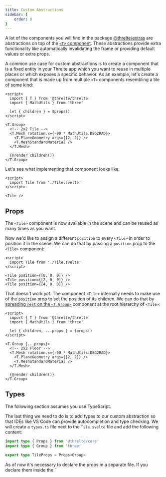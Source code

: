 ```yaml
---
title: Custom Abstractions
sidebar: {
	order: 0
}
---
```


A lot of the components you will find in the package
[@threlte/extras](/reference/extras/getting-started) are abstractions on
top of the [`<T>` component](/reference/core/t). These abstractions provide
extra functionality like automatically invalidating the frame or providing
default values or extra props.

A common use case for custom abstractions is to create a component that is a
fixed entity in your Threlte app which you want to reuse in multiple places or
which exposes a specific behavior. As an example, let's create a component that
is made up from multiple `<T>` components resembling a tile of some kind:

```svelte title="Tile.svelte"
<script>
  import { T } from '@threlte/threlte'
  import { MathUtils } from 'three'

  let { children } = $props()
</script>

<T.Group>
  <!-- 2x2 Tile -->
  <T.Mesh rotation.x={-90 * MathUtils.DEG2RAD}>
    <T.PlaneGeometry args={[2, 2]} />
    <T.MeshStandardMaterial />
  </T.Mesh>

  {@render children()}
</T.Group>
```

Let's see what implementing that component looks like:

```svelte title="Scene.svelte"
<script>
  import Tile from './Tile.svelte'
</script>

<Tile />
```

## Props

The `<Tile>` component is now available in the scene and can be reused as many
times as you want.

Now we'd like to assign a different `position` to every `<Tile>` in order to
position it in the scene. We can do that by passing a `position` prop to the
`<Tile>` component:

```svelte title="Scene.svelte"
<script>
  import Tile from './Tile.svelte'
</script>

<Tile position={[0, 0, 0]} />
<Tile position={[2, 0, 0]} />
<Tile position={[4, 0, 0]} />
```

That doesn't work _yet_. The component `<Tile>` internally needs to make use of
the `position` prop to set the position of its children. We can do that by
[spreading `rest` on the `<T.Group>`](https://svelte.dev/docs/svelte/$props#Rest-props)
component at the root hierarchy of `<Tile>`:

```svelte title="Tile.svelte" {5}m
<script>
  import { T } from '@threlte/threlte'
  import { MathUtils } from 'three'

  let { children, ...props } = $props()
</script>

<T.Group {...props}>
  <!-- 2x2 Floor -->
  <T.Mesh rotation.x={-90 * MathUtils.DEG2RAD}>
    <T.PlaneGeometry args={[2, 2]} />
    <T.MeshStandardMaterial />
  </T.Mesh>

  {@render children()}
</T.Group>
```

## Types

<Tip type="info">The following section assumes you use TypeScript.</Tip>

The last thing we need to do is to add types to our custom abstraction so that
IDEs like VS Code can provide autocompletion and type checking. We will create a
`types.ts` file next to the `Tile.svelte` file and add the following content:

```ts title="types.ts"
import type { Props } from '@threlte/core'
import type { Group } from 'three'

export type TileProps = Props<Group>
```

<Tip type="tip">
  As of now it's necessary to declare the props in a separate file.
	If you declare them inside the `<script>` block, the Svelte compiler
	flattens the resulting type, removing JSDoc comments and possibly
	breaking it.
</Tip>

The generic type `Props<Type>` is a utility type that extracts all possible
props that a `<T>` component accepts – in this case `<T.Group>`. It also creates
a _bindable `ref` prop_ that can be used to bind to the group created by the
`<T.Group>` component.

We need to import the `TileProps` type in our `Tile.svelte` file and make use of
the `ref` prop. For that we:

- Add the `lang="ts"` attribute to the `<script>` block
- Import the `TileProps` type
- Add the bindable prop `ref` to the props
- Bind `ref` to the bindable prop `ref` of the root `<T.Group>` component
- Pass `ref` to the `children()` block

```svelte title="Tile.svelte" {4,11}+ {1,6,19}m
<script lang="ts">
  import { T } from '@threlte/threlte'
  import { MathUtils } from 'three'
  import type { TileProps } from './types'

  let { children, ref = $bindable(), ...props }: TileProps = $props()
</script>

<T.Group
  {...props}
  bind:ref
>
  <!-- 2x2 Floor -->
  <T.Mesh rotation.x={-90 * MathUtils.DEG2RAD}>
    <T.PlaneGeometry args={[2, 2]} />
    <T.MeshStandardMaterial />
  </T.Mesh>

  {@render children({ ref })}
</T.Group>
```

Now we can use the `<Tile>` component in our scene and get autocompletion and
type checking.

```svelte title="Scene.svelte"
<script>
  import Tile from './Tile.svelte'
  import { TransformControls } from '@threlte/extras'
</script>

<Tile position={[2, 0, 2]}>
  {#snippet children({ ref })}
    <TransformControls object={ref} />
  {/snippet}
</Tile>
```
